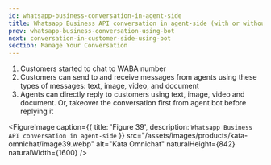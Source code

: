 ```yaml
---
id: whatsapp-business-conversation-in-agent-side
title: Whatsapp Business API conversation in agent-side (with or without bot)
prev: whatsapp-business-conversation-using-bot
next: conversation-in-customer-side-using-bot
section: Manage Your Conversation
---
```


1. Customers started to chat to WABA number
2. Customers can send to and receive messages from agents using these types of messages: text, image, video, and document
3. Agents can directly reply to customers using text, image, video and document. Or, takeover the conversation first from agent bot before replying it

<FigureImage
  caption={{ title: 'Figure 39', description: `Whatsapp Business API conversation in agent-side` }}
  src="/assets/images/products/kata-omnichat/image39.webp"
  alt="Kata Omnichat"
  naturalHeight={842}
  naturalWidth={1600}
/>
